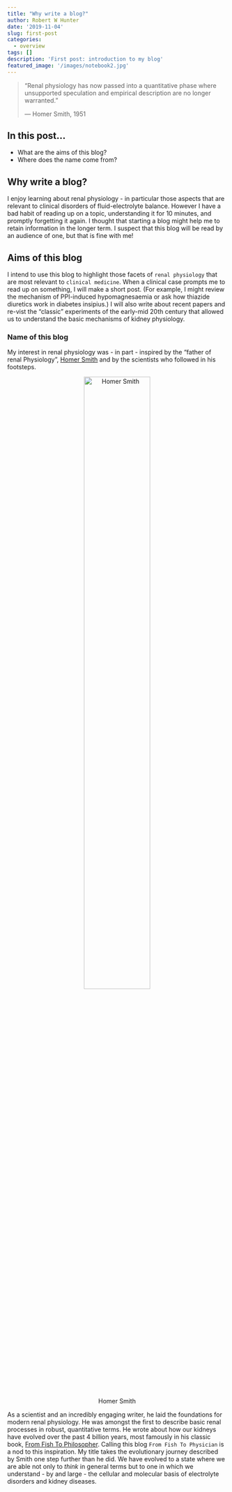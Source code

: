 ```yaml
---
title: "Why write a blog?"
author: Robert W Hunter
date: '2019-11-04'
slug: first-post
categories:
  - overview
tags: []
description: 'First post: introduction to my blog'
featured_image: '/images/notebook2.jpg'
---
```


> "Renal physiology has now passed into a quantitative phase where unsupported speculation and empirical description are no longer warranted."
>
> --- Homer Smith, 1951

## In this post...

- What are the aims of this blog?  
- Where does the name come from?  


## Why write a blog?

I enjoy learning about renal physiology -  in particular those aspects that are relevant to clinical disorders of fluid-electrolyte balance.  However I have a bad habit of reading up on a topic, understanding it for 10 minutes, and promptly forgetting it again.  I thought that starting a blog might help me to retain information in the longer term.  I suspect that this blog will be read by an audience of one, but that is fine with me!  


## Aims of this blog

I intend to use this blog to highlight those facets of `renal physiology` that are most relevant to `clinical medicine`.  When a clinical case prompts me to read up on something, I will make a short post.  (For example, I might review the mechanism of PPI-induced hypomagnesaemia or ask how thiazide diuretics work in diabetes insipius.)  I will also write about recent papers and re-vist the "classic" experiments of the early-mid 20th century that allowed us to understand the basic mechanisms of kidney physiology.  

<!-- ## What do kidneys do? -->

<!-- The kidneys are often thought of as fancy "filters": cleaning the blood to remove toxins and waste.  In so doing, they determine the composition of the body fluids.  The have therefore been called the ["master chemists"](https://onlinelibrary.wiley.com/doi/full/10.1002/ar.a.20017) of the body.   -->

<!-- This is an incredibly complicated job; many inter-related variables must be carefully regulated in order to keep the composition of our body-fluids in balance.  Minute by minute, the kidneys fine-tune their output of water, salts, acids and metabolic waste products; they respond promptly to threats such as changes in diet, vomiting and diarrhoea.  They also play a vital role in controlling other body functions, participating in the control of blood pressure, red blood cell production, bone health and the defence against infection.    -->

<!-- Despite this enormous complexity, we understand - by and large - how the kidneys accomplish all of this.  For that we can thank the many anatomists, physiologists, pharmacologists and physicians who have - over centuries - built a solid foundation in our basic understanding of how kidneys work.   -->


<!-- ## Why write about kidneys? -->

<!-- Many physicians are drawn to careers in renal medicine - and scientists to careers in renal physiology - by an admiration for the sheer elegance of renal physiology.  Homer Smith - whom I shall mention again below - was a master at expressing his such admiration.  And for a succinct expression of why the kidneys we should awestruck by the work of the kidneys, one can do no better than Joel Topf's essay on ["atomic balancing machines"](http://pbfluids.com/2012/03/what-i-love-about-nephrology-and-the-kidneys/).  Without attempting to match either of these great writers, I shall begin this blog by explaining three reasons why I find the kidneys so intriguing.     -->

<!-- First, we can `see` how they work.  Unlike those organs that are made up of a homogenous cell mass -- I'm looking at you liver -- we can infer the function of a kidney from its micro-anatomical structure.  We can [literally see](https://www.ncbi.nlm.nih.gov/pubmed/25738253) how the blood is filtered in the glomeruli and how the filtrate might be subsequently modified in the renal tubules.  In later blog-posts I will consider the contribution from pioneering anatomists and comparative anatomists (Malpighi, Bowman, Bellini, Henle) and look at the contemporary imaging techniques that allow us to visualise kidney functions in detail.   -->

<!-- Second, we can `measure` how they work.  The basic physiological processes of kidney function - glomerular filtration and tubular transport - can be experimentally quantified.  This might seem like a moot point, but in fact is of enormous importance to all of us.  Patients with kidney disease (and their doctors) can form a firm grasp of how well or how poorly their kidneys are functioning - and the rate at which this is changing.  Scientists can interrogate kidney functions using robust, quantitative experiments.    -->

<!-- Third, we can `describe` how they work.  Despite their sophisticated function, kidneys operate as machines following a set of very simple rules.  These rules have evolved to provide ingenious solutions to the problems that we face from day to day.  For example, one rule is "filter everything then reabsorb selectively".  Kidneys work by blindly filtering most small molecules from the blood and *then* selectively re-claiming what the body needs to keep from this filtrate.  This is a fantastic way of ensuring that the body can get rid of small water-soluble toxins for which we don't possess specific transporters (because we might not have encountered these toxins in our evolutionary history).  We can ingest many man-made drugs without fear of toxicity because our kidneys will be able to excrete them and their metabolites.  Again - I will discuss this in more detail (as well as the other basic "rules" governing kidney function such as glomerulotubular balance and tubulaoglomerular feedback) in later posts.   -->


<!-- ## From Fish To Physician -->

<!-- I have thought about writing a blog for some years - but was always put off by the fear of having nothing of note to say and daunted by the many other excellent bloggers and writers who seem to have nephrology well-and-truly covered.  On the other hand I have been encouraged by reading blogs written by people who are truly passionate about their work - and I suspect that for many people the fun is had in the *writing*; who cares if anybody else ever reads it!  So I thought I would give it a go... -->

### Name of this blog

My interest in renal physiology was - in part - inspired by the "father of renal Physiology", [Homer Smith](http://www.nasonline.org/publications/biographical-memoirs/memoir-pdfs/smith-homer.pdf) and by the scientists who followed in his footsteps.  

<center>
![Homer Smith](/images/homer.jpg){width=60%}
</center>

As a scientist and an incredibly engaging writer, he laid the foundations for modern renal physiology.  He was amongst the first to describe basic renal processes in robust, quantitative terms.  He wrote about how our kidneys have evolved over the past 4 billion years, most famously in his classic book, [From Fish To Philosopher](https://openlibrary.org/books/OL13506034M/From_fish_to_philosopher).  Calling this blog `From Fish To Physician` is a nod to this inspiration.  My title takes the evolutionary journey described by Smith one step further than he did.  We have evolved to a state where we are able not only to *think* in general terms but to one in which we understand - by and large - the cellular and molecular basis of electrolyte disorders and kidney diseases.  